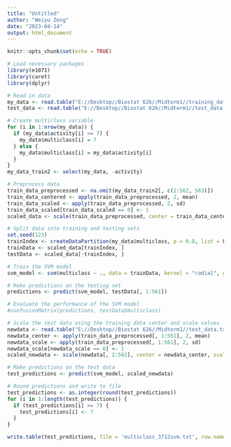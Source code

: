 ---
title: "Untitled"
author: "Weiyu Zeng"
date: "2023-04-14"
output: html_document
---

```{r setup, include=FALSE}
knitr::opts_chunk$set(echo = TRUE)
```

```{r}
# Load necessary packages
library(e1071)
library(caret)
library(dplyr)

# Read in data
my_data <- read.table("E://Desktop//Biostat 626//Midterm1//training_data.txt", header = TRUE)
test_data <- read.table("E://Desktop//Biostat 626//Midterm1//test_data.txt", header = TRUE)

# Create multiclass variable
for (i in 1:nrow(my_data)) {
  if (my_data$activity[i] >= 7) {
    my_data$multiclass[i] = 7
  } else {
    my_data$multiclass[i] = my_data$activity[i]
  }
}
my_data_train2 <- select(my_data, -activity)

# Preprocess data
train_data_preprocessed <- na.omit(my_data_train2[, c(2:562, 563)])
train_data_centered <- apply(train_data_preprocessed, 2, mean)
train_data_scaled <- apply(train_data_preprocessed, 2, sd)
train_data_scaled[train_data_scaled == 0] <- 1
scaled_data <- scale(train_data_preprocessed, center = train_data_centered, scale = train_data_scaled)

```

```{r}
# Split data into training and testing sets
set.seed(123)
trainIndex <- createDataPartition(my_data$multiclass, p = 0.8, list = FALSE)
trainData <- scaled_data[trainIndex, ]
testData <- scaled_data[-trainIndex, ]

# Train the SVM model
svm_model <- svm(multiclass ~ ., data = trainData, kernel = "radial", gamma = 0.01, cost = 10)

# Make predictions on the testing set
predictions <- predict(svm_model, testData[, 1:561])

# Evaluate the performance of the SVM model
#confusionMatrix(predictions, testData$multiclass)

# Scale the test data using the training data center and scale values
newdata <- read.table("E://Desktop//Biostat 626//Midterm1//test_data.txt", header = TRUE)
newdata_center <- apply(train_data_preprocessed[, 1:561], 2, mean)
newdata_scale <- apply(train_data_preprocessed[, 1:561], 2, sd)
newdata_scale[newdata_scale == 0] <- 1
scaled_newdata <- scale(newdata[, 2:562], center = newdata_center, scale = newdata_scale)

# Make predictions on the test data
test_predictions <- predict(svm_model, scaled_newdata)

# Round predictions and write to file
test_predictions <- as.integer(round(test_predictions))
for (i in 1:length(test_predictions)) {
  if (test_predictions[i] >= 7) {
    test_predictions[i] <- 7
  }
}

write.table(test_predictions, file = 'multiclass_3712svm.txt', row.names = FALSE, col.names = FALSE)

```

